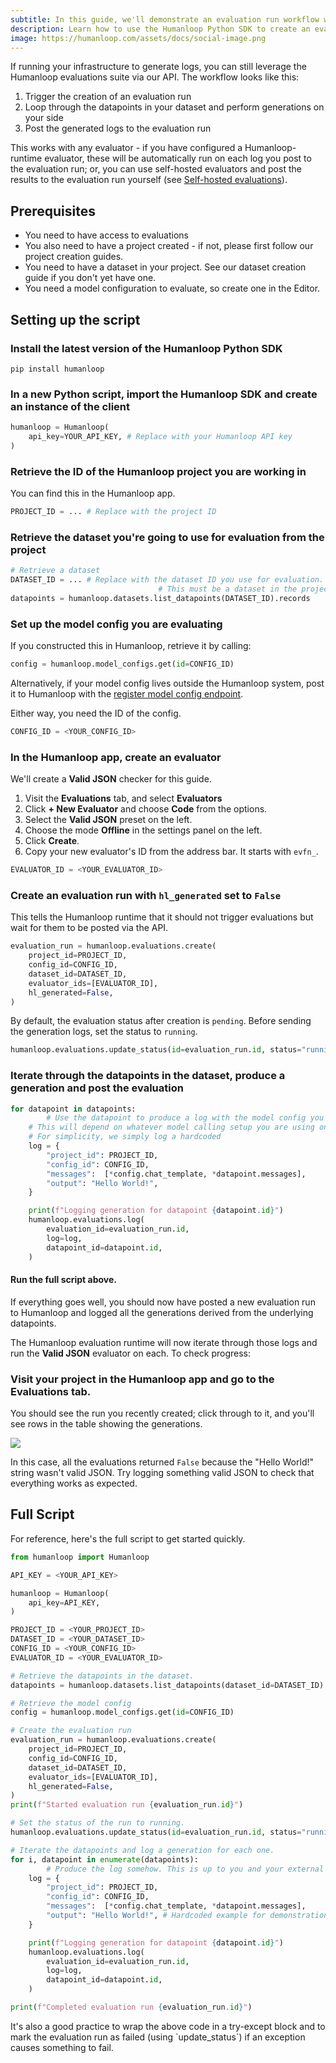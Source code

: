 ```yaml
---
subtitle: In this guide, we'll demonstrate an evaluation run workflow where logs are generated outside the Humanloop environment and posted via API.
description: Learn how to use the Humanloop Python SDK to create an evaluation run and post-generated logs.
image: https://humanloop.com/assets/docs/social-image.png
---
```


If running your infrastructure to generate logs, you can still leverage the Humanloop evaluations suite via our API. The workflow looks like this:

1. Trigger the creation of an evaluation run
2. Loop through the datapoints in your dataset and perform generations on your side
3. Post the generated logs to the evaluation run

This works with any evaluator - if you have configured a Humanloop-runtime evaluator, these will be automatically run on each log you post to the evaluation run; or, you can use self-hosted evaluators and post the results to the evaluation run yourself (see [Self-hosted evaluations](./self-hosted-evaluations)).

## Prerequisites

- You need to have access to evaluations
- You also need to have a project created - if not, please first follow our project creation guides.
- You need to have a dataset in your project. See our dataset creation guide if you don't yet have one.
- You need a model configuration to evaluate, so create one in the Editor.

## Setting up the script

<Steps>

### Install the latest version of the Humanloop Python SDK

```shell
pip install humanloop
```

### In a new Python script, import the Humanloop SDK and create an instance of the client

```python
humanloop = Humanloop(
    api_key=YOUR_API_KEY, # Replace with your Humanloop API key
)
```

### Retrieve the ID of the Humanloop project you are working in

You can find this in the Humanloop app.

```python
PROJECT_ID = ... # Replace with the project ID
```

### Retrieve the dataset you're going to use for evaluation from the project

```python
# Retrieve a dataset
DATASET_ID = ... # Replace with the dataset ID you use for evaluation.
								 # This must be a dataset in the project you are working on.
datapoints = humanloop.datasets.list_datapoints(DATASET_ID).records
```

### Set up the model config you are evaluating

If you constructed this in Humanloop, retrieve it by calling:

```python
config = humanloop.model_configs.get(id=CONFIG_ID)
```

Alternatively, if your model config lives outside the Humanloop system, post it to Humanloop with the [register model config endpoint](/api-reference/model-configs/model-configs-register).

Either way, you need the ID of the config.

```python
CONFIG_ID = <YOUR_CONFIG_ID>
```

### In the Humanloop app, create an evaluator

We'll create a **Valid JSON** checker for this guide.

1. Visit the **Evaluations** tab, and select **Evaluators**
2. Click **+ New Evaluator** and choose **Code** from the options.
3. Select the **Valid JSON** preset on the left.
4. Choose the mode **Offline** in the settings panel on the left.
5. Click **Create**.
6. Copy your new evaluator's ID from the address bar. It starts with `evfn_`.

```python
EVALUATOR_ID = <YOUR_EVALUATOR_ID>
```

### Create an evaluation run with `hl_generated` set to `False`

This tells the Humanloop runtime that it should not trigger evaluations but wait for them to be posted via the API.

```python
evaluation_run = humanloop.evaluations.create(
    project_id=PROJECT_ID,
    config_id=CONFIG_ID,
    dataset_id=DATASET_ID,
    evaluator_ids=[EVALUATOR_ID],
    hl_generated=False,
)
```

By default, the evaluation status after creation is `pending`. Before sending the generation logs, set the status to `running`.

```python
humanloop.evaluations.update_status(id=evaluation_run.id, status="running")
```

### Iterate through the datapoints in the dataset, produce a generation and post the evaluation

```python
for datapoint in datapoints:
		# Use the datapoint to produce a log with the model config you are testing.
    # This will depend on whatever model calling setup you are using on your side.
    # For simplicity, we simply log a hardcoded
    log = {
        "project_id": PROJECT_ID,
        "config_id": CONFIG_ID,
        "messages":  [*config.chat_template, *datapoint.messages],
        "output": "Hello World!",
    }

    print(f"Logging generation for datapoint {datapoint.id}")
    humanloop.evaluations.log(
        evaluation_id=evaluation_run.id,
        log=log,
        datapoint_id=datapoint.id,
    )
```

#### Run the full script above.

If everything goes well, you should now have posted a new evaluation run to Humanloop and logged all the generations derived from the underlying datapoints.

The Humanloop evaluation runtime will now iterate through those logs and run the **Valid JSON** evaluator on each. To check progress:

### Visit your project in the Humanloop app and go to the **Evaluations** tab.

You should see the run you recently created; click through to it, and you'll see rows in the table showing the generations.

<Frame>
  <img src="../../../assets/images/d16f62b-image.png" />
</Frame>

In this case, all the evaluations returned `False` because the "Hello World!" string wasn't valid JSON. Try logging something valid JSON to check that everything works as expected.

</Steps>

## Full Script

For reference, here's the full script to get started quickly.

```python
from humanloop import Humanloop

API_KEY = <YOUR_API_KEY>

humanloop = Humanloop(
    api_key=API_KEY,
)

PROJECT_ID = <YOUR_PROJECT_ID>
DATASET_ID = <YOUR_DATASET_ID>
CONFIG_ID = <YOUR_CONFIG_ID>
EVALUATOR_ID = <YOUR_EVALUATOR_ID>

# Retrieve the datapoints in the dataset.
datapoints = humanloop.datasets.list_datapoints(dataset_id=DATASET_ID).records

# Retrieve the model config
config = humanloop.model_configs.get(id=CONFIG_ID)

# Create the evaluation run
evaluation_run = humanloop.evaluations.create(
    project_id=PROJECT_ID,
    config_id=CONFIG_ID,
    dataset_id=DATASET_ID,
    evaluator_ids=[EVALUATOR_ID],
    hl_generated=False,
)
print(f"Started evaluation run {evaluation_run.id}")

# Set the status of the run to running.
humanloop.evaluations.update_status(id=evaluation_run.id, status="running")

# Iterate the datapoints and log a generation for each one.
for i, datapoint in enumerate(datapoints):
		# Produce the log somehow. This is up to you and your external setup!
  	log = {
        "project_id": PROJECT_ID,
        "config_id": CONFIG_ID,
        "messages":  [*config.chat_template, *datapoint.messages],
        "output": "Hello World!", # Hardcoded example for demonstration
    }

    print(f"Logging generation for datapoint {datapoint.id}")
    humanloop.evaluations.log(
        evaluation_id=evaluation_run.id,
        log=log,
        datapoint_id=datapoint.id,
    )

print(f"Completed evaluation run {evaluation_run.id}")
```

<Info>
It's also a good practice to wrap the above code in a try-except block and to mark the evaluation run as failed (using `update_status`) if an exception causes something to fail.
</Info>
